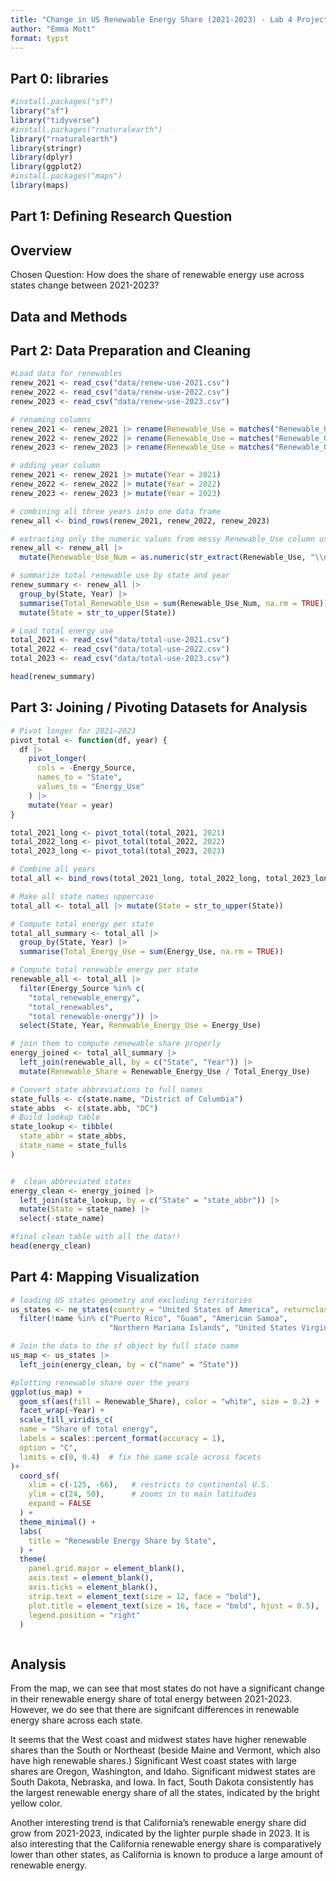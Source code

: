 ```yaml
---
title: "Change in US Renewable Energy Share (2021-2023) - Lab 4 Project Report"
author: "Emma Mott"
format: typst
---
```



## **Part 0: libraries**

```r

#install.packages("sf")
library("sf")
library("tidyverse")
#install.packages("rnaturalearth")
library("rnaturalearth")
library(stringr)
library(dplyr)
library(ggplot2)
#install.packages("maps")
library(maps)

```

## **Part 1:** **Defining Research Question**

## Overview

Chosen Question: How does the share of renewable energy use across states change between 2021-2023?

## Data and Methods

## **Part 2: Data Preparation and Cleaning**

```r

#Load data for renewables
renew_2021 <- read_csv("data/renew-use-2021.csv")
renew_2022 <- read_csv("data/renew-use-2022.csv")
renew_2023 <- read_csv("data/renew-use-2023.csv")

# renaming columns
renew_2021 <- renew_2021 |> rename(Renewable_Use = matches("Renewable_Use"))
renew_2022 <- renew_2022 |> rename(Renewable_Use = matches("Renewable_Use"))
renew_2023 <- renew_2023 |> rename(Renewable_Use = matches("Renewable_Use"))

# adding year column
renew_2021 <- renew_2021 |> mutate(Year = 2021)
renew_2022 <- renew_2022 |> mutate(Year = 2022)
renew_2023 <- renew_2023 |> mutate(Year = 2023)

# combining all three years into one data frame
renew_all <- bind_rows(renew_2021, renew_2022, renew_2023)

# extracting only the numeric values from messy Renewable_Use column using stringr
renew_all <- renew_all |>
  mutate(Renewable_Use_Num = as.numeric(str_extract(Renewable_Use, "\\d+")))

# summarize total renewable use by state and year
renew_summary <- renew_all |>
  group_by(State, Year) |>
  summarise(Total_Renewable_Use = sum(Renewable_Use_Num, na.rm = TRUE)) |>
  mutate(State = str_to_upper(State))

# Load total energy use
total_2021 <- read_csv("data/total-use-2021.csv")
total_2022 <- read_csv("data/total-use-2022.csv")
total_2023 <- read_csv("data/total-use-2023.csv")

head(renew_summary)


```



## **Part 3: Joining / Pivoting Datasets for Analysis**

```r

# Pivot longer for 2021–2023
pivot_total <- function(df, year) {
  df |>
    pivot_longer(
      cols = -Energy_Source,
      names_to = "State",
      values_to = "Energy_Use"
    ) |>
    mutate(Year = year)
}

total_2021_long <- pivot_total(total_2021, 2021)
total_2022_long <- pivot_total(total_2022, 2022)
total_2023_long <- pivot_total(total_2023, 2023)

# Combine all years
total_all <- bind_rows(total_2021_long, total_2022_long, total_2023_long)

# Make all state names uppercase
total_all <- total_all |> mutate(State = str_to_upper(State))

# Compute total energy per state 
total_all_summary <- total_all |>
  group_by(State, Year) |>
  summarise(Total_Energy_Use = sum(Energy_Use, na.rm = TRUE))

# Compute total renewable energy per state
renewable_all <- total_all |>
  filter(Energy_Source %in% c(
    "total_renewable_energy", 
    "total_renewables", 
    "total renewable-energy")) |>
  select(State, Year, Renewable_Energy_Use = Energy_Use)

# join them to compute renewable share properly
energy_joined <- total_all_summary |>
  left_join(renewable_all, by = c("State", "Year")) |>
  mutate(Renewable_Share = Renewable_Energy_Use / Total_Energy_Use)

# Convert state abbreviations to full names
state_fulls <- c(state.name, "District of Columbia")
state_abbs  <- c(state.abb, "DC")
# Build lookup table
state_lookup <- tibble(
  state_abbr = state_abbs,   
  state_name = state_fulls     
)


#  clean abbreviated states
energy_clean <- energy_joined |>
  left_join(state_lookup, by = c("State" = "state_abbr")) |>
  mutate(State = state_name) |>
  select(-state_name)

#final clean table with all the data!!
head(energy_clean)


```

## **Part 4: Mapping Visualization**

```r


# loading US states geometry and excluding territories
us_states <- ne_states(country = "United States of America", returnclass = "sf") |>
  filter(!name %in% c("Puerto Rico", "Guam", "American Samoa",
                      "Northern Mariana Islands", "United States Virgin Islands"))

# Join the data to the sf object by full state name
us_map <- us_states |>
  left_join(energy_clean, by = c("name" = "State"))

#plotting renewable share over the years
ggplot(us_map) +
  geom_sf(aes(fill = Renewable_Share), color = "white", size = 0.2) +
  facet_wrap(~Year) +
  scale_fill_viridis_c(
  name = "Share of total energy",
  labels = scales::percent_format(accuracy = 1),
  option = "C",
  limits = c(0, 0.4)  # fix the same scale across facets
)+
  coord_sf(
    xlim = c(-125, -66),   # restricts to continental U.S.
    ylim = c(24, 50),      # zooms in to main latitudes
    expand = FALSE
  ) +
  theme_minimal() +
  labs(
    title = "Renewable Energy Share by State",
  ) +
  theme(
    panel.grid.major = element_blank(),
    axis.text = element_blank(),
    axis.ticks = element_blank(),
    strip.text = element_text(size = 12, face = "bold"),
    plot.title = element_text(size = 16, face = "bold", hjust = 0.5),
    legend.position = "right"
  )



```


## Analysis 
From the map, we can see that most states do not have a significant change in their renewable energy share of total energy between 2021-2023. However, we do see that there are signifcant differences in renewable energy share across each state. 

It seems that the West coast and midwest states have higher renewable shares than the South or Northeast (beside Maine and Vermont, which also have high renewable shares.) Significant West coast states with large shares are Oregon, Washington, and Idaho. Significant midwest states are South Dakota, Nebraska, and Iowa. In fact, South Dakota consistently has the largest renewable energy share of all the states, indicated by the bright yellow color. 

Another interesting trend is that California's renewable energy share did grow from 2021-2023, indicated by the lighter purple shade in 2023. It is also interesting that the California renewable energy share is comparatively lower than other states, as California is known to produce a large amount of renewable energy. 